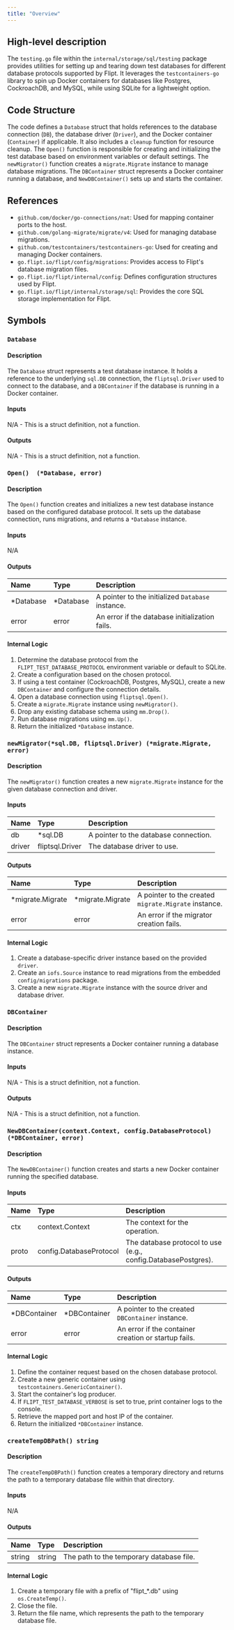 ```yaml
---
title: "Overview"
---
```


## High-level description
The `testing.go` file within the `internal/storage/sql/testing` package provides utilities for setting up and tearing down test databases for different database protocols supported by Flipt. It leverages the `testcontainers-go` library to spin up Docker containers for databases like Postgres, CockroachDB, and MySQL, while using SQLite for a lightweight option.

## Code Structure
The code defines a `Database` struct that holds references to the database connection (`DB`), the database driver (`Driver`), and the Docker container (`Container`) if applicable. It also includes a `cleanup` function for resource cleanup. The `Open()` function is responsible for creating and initializing the test database based on environment variables or default settings. The `newMigrator()` function creates a `migrate.Migrate` instance to manage database migrations. The `DBContainer` struct represents a Docker container running a database, and `NewDBContainer()` sets up and starts the container.

## References
- `github.com/docker/go-connections/nat`: Used for mapping container ports to the host.
- `github.com/golang-migrate/migrate/v4`: Used for managing database migrations.
- `github.com/testcontainers/testcontainers-go`: Used for creating and managing Docker containers.
- `go.flipt.io/flipt/config/migrations`: Provides access to Flipt's database migration files.
- `go.flipt.io/flipt/internal/config`: Defines configuration structures used by Flipt.
- `go.flipt.io/flipt/internal/storage/sql`: Provides the core SQL storage implementation for Flipt.

## Symbols

### `Database`
#### Description
The `Database` struct represents a test database instance. It holds a reference to the underlying `sql.DB` connection, the `fliptsql.Driver` used to connect to the database, and a `DBContainer` if the database is running in a Docker container.

#### Inputs
N/A - This is a struct definition, not a function.

#### Outputs
N/A - This is a struct definition, not a function.

### `Open()  (*Database, error)`
#### Description
The `Open()` function creates and initializes a new test database instance based on the configured database protocol. It sets up the database connection, runs migrations, and returns a `*Database` instance.

#### Inputs
N/A

#### Outputs
| Name | Type | Description |
|:-----|:-----|:------------|
| *Database | *Database | A pointer to the initialized `Database` instance. |
| error | error | An error if the database initialization fails. |

#### Internal Logic
1. Determine the database protocol from the `FLIPT_TEST_DATABASE_PROTOCOL` environment variable or default to SQLite.
2. Create a configuration based on the chosen protocol.
3. If using a test container (CockroachDB, Postgres, MySQL), create a new `DBContainer` and configure the connection details.
4. Open a database connection using `fliptsql.Open()`.
5. Create a `migrate.Migrate` instance using `newMigrator()`.
6. Drop any existing database schema using `mm.Drop()`.
7. Run database migrations using `mm.Up()`.
8. Return the initialized `*Database` instance.

### `newMigrator(*sql.DB, fliptsql.Driver) (*migrate.Migrate, error)`
#### Description
The `newMigrator()` function creates a new `migrate.Migrate` instance for the given database connection and driver.

#### Inputs
| Name | Type | Description |
|:-----|:-----|:------------|
| db | *sql.DB | A pointer to the database connection. |
| driver | fliptsql.Driver | The database driver to use. |

#### Outputs
| Name | Type | Description |
|:-----|:-----|:------------|
| *migrate.Migrate | *migrate.Migrate | A pointer to the created `migrate.Migrate` instance. |
| error | error | An error if the migrator creation fails. |

#### Internal Logic
1. Create a database-specific driver instance based on the provided `driver`.
2. Create an `iofs.Source` instance to read migrations from the embedded `config/migrations` package.
3. Create a new `migrate.Migrate` instance with the source driver and database driver.

### `DBContainer`
#### Description
The `DBContainer` struct represents a Docker container running a database instance.

#### Inputs
N/A - This is a struct definition, not a function.

#### Outputs
N/A - This is a struct definition, not a function.

### `NewDBContainer(context.Context, config.DatabaseProtocol) (*DBContainer, error)`
#### Description
The `NewDBContainer()` function creates and starts a new Docker container running the specified database.

#### Inputs
| Name | Type | Description |
|:-----|:-----|:------------|
| ctx | context.Context | The context for the operation. |
| proto | config.DatabaseProtocol | The database protocol to use (e.g., config.DatabasePostgres). |

#### Outputs
| Name | Type | Description |
|:-----|:-----|:------------|
| *DBContainer | *DBContainer | A pointer to the created `DBContainer` instance. |
| error | error | An error if the container creation or startup fails. |

#### Internal Logic
1. Define the container request based on the chosen database protocol.
2. Create a new generic container using `testcontainers.GenericContainer()`.
3. Start the container's log producer.
4. If `FLIPT_TEST_DATABASE_VERBOSE` is set to true, print container logs to the console.
5. Retrieve the mapped port and host IP of the container.
6. Return the initialized `*DBContainer` instance.

### `createTempDBPath() string`
#### Description
The `createTempDBPath()` function creates a temporary directory and returns the path to a temporary database file within that directory.

#### Inputs
N/A

#### Outputs
| Name | Type | Description |
|:-----|:-----|:------------|
| string | string | The path to the temporary database file. |

#### Internal Logic
1. Create a temporary file with a prefix of "flipt_*.db" using `os.CreateTemp()`.
2. Close the file.
3. Return the file name, which represents the path to the temporary database file.
